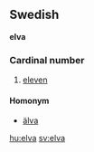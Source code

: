 ==Swedish==
'''elva'''
===Cardinal number===
#[[eleven]]
====Homonym====
*[[älva]]

[[hu:elva]]
[[sv:elva]]